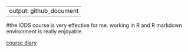 
---
output: github_document
---

#the IODS course is very effective for me. working in R and R markdown environment is really enjoyable.

[course diary](https://sanisaha.github.io/IODS-project/)

